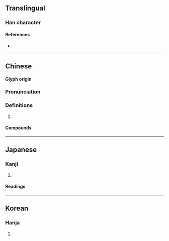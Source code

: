 {{character info/new}}
==Translingual==

===Han character===
{{Han char|rn=30|rad=口|as=15|sn=18|four=61047|canj=RMBE|ids=⿰口憂}}

====References====
* {{Han ref|kx=0212.400|dkj=04515|dj=0435.230|hdz=10699.100|uh=5698|ud=22168|bh=EFBA|bd=61370}}

----

==Chinese==
{{zh-forms}}

====Glyph origin====
{{Han etym}}

===Pronunciation===
{{zh-pron
|m=yōu
|c=jau1
|mc=y
|oc=y
|cat=
}}

===Definitions===
{{zh-hanzi}}

# {{rfdef|lang=zh}}

====Compounds====
{{zh-der|嚘咿|嚘嚶|咿嚘}}

----

==Japanese==

===Kanji===
{{ja-kanji|grade=|rs=口15}}

# {{defn|lang=ja|sort=口15}}

====Readings====
{{ja-readings
|goon=う
|kanon=ゆう<いう
|kun=むせ-ぶ, なげ-く}}

----

==Korean==

===Hanja===
{{ko-hanja|hangeul=우|rv=u|mr=u}}

# {{defn|lang=ko|sort=口15}}